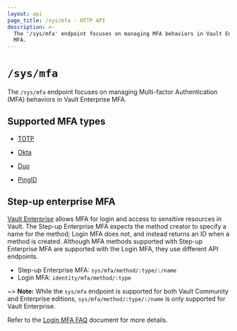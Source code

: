 ```yaml
---
layout: api
page_title: /sys/mfa - HTTP API
description: >-
  The '/sys/mfa' endpoint focuses on managing MFA behaviors in Vault Enterprise
  MFA.
---
```


# `/sys/mfa`

The `/sys/mfa` endpoint focuses on managing Multi-factor Authentication (MFA)
behaviors in Vault Enterprise MFA.

## Supported MFA types

- [TOTP](/vault/api-docs/system/mfa/totp)

- [Okta](/vault/api-docs/system/mfa/okta)

- [Duo](/vault/api-docs/system/mfa/duo)

- [PingID](/vault/api-docs/system/mfa/pingid)

## Step-up enterprise MFA

[Vault Enterprise](/vault/docs/enterprise/mfa) allows MFA for login and access to
sensitive resources in Vault.  The Step-up Enterprise MFA expects the method
creator to specify a name for the method; Login MFA does not, and instead
returns an ID when a method is created. Although MFA methods supported with Step-up Enterprise MFA are supported with the Login MFA, they use different API endpoints.

- Step-up Enterprise MFA: `sys/mfa/method/:type/:/name`
- Login MFA: `identity/mfa/method/:type`

~> **Note:** While the `sys/mfa` endpoint is supported for both Vault Community and Enterprise editions, `sys/mfa/method/:type/:/name` is only supported for Vault Enterprise.

Refer to the [Login MFA
FAQ](/vault/docs/auth/login-mfa/faq#q-are-there-new-mfa-api-endpoints-introduced-as-part-of-the-new-vault-version-1-10-mfa-for-login-functionality) document
for more details.
